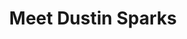 ---
slug: /pei-devs/elders
title: Meet Dustin Sparks
description: Founder of the PEI Developers group. Dustin carried the group for the first year and helped mold it into what it is today. Dustin stepped back from a leadership role in 2015 to focus on his business and family.
firstName: Dustin
lastName: Sparks
photo: /images/profiles/dustin-sparks.png
pubDate: 01/16/2023
peiDevsElder: inactive
---